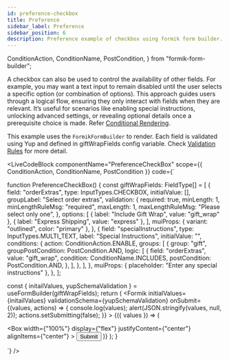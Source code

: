 ```yaml
---
id: preference-checkbox
title: Preference
sidebar_label: Preference
sidebar_position: 6
description: Preference example of checkbox using formik form builder.
---
```


  ConditionAction,
  ConditionName,
  PostCondition,
} from "formik-form-builder";

A checkbox can also be used to control the availability of other fields. For example, you may want a text input to remain disabled until the user selects a specific option (or combination of options). This approach guides users through a logical flow, ensuring they only interact with fields when they are relevant. It’s useful for scenarios like enabling special instructions, unlocking advanced settings, or revealing optional details once a prerequisite choice is made. Refer [Conditional Rendering](/docs/getting-started/my-doc-configuration#conditional-rendering).

This example uses the `FormikFormBuilder` to render.
Each field is validated using Yup and defined in giftWrapFields config variable. Check [Validation Rules](/docs/getting-started/my-doc-configuration#validation-rules) for more detail.

<LiveCodeBlock
  componentName="PreferenceCheckBox"
  scope={{
    ConditionAction, 
    ConditionName,
    PostCondition
  }}
  code={`

function PreferenceCheckBox() {
const giftWrapFields: FieldType[] = [
  {
    field: "orderExtras",
    type: InputTypes.CHECKBOX,
    initialValue: [],
    groupLabel: "Select order extras",
    validation: {
        required: true,
        minLength: 1,
        minLengthRuleMsg: "required",
        maxLength: 1,
        maxLengthRuleMsg: "Please select only one",
      },
    options: [
      { label: "Include Gift Wrap", value: "gift_wrap" },
      { label: "Express Shipping", value: "express" },
    ],
    muiProps: { variant: "outlined", color: "primary" },
  },
  {
    field: "specialInstructions",
    type: InputTypes.MULTI_TEXT,
    label: "Special Instructions",
    initialValue: "",
    conditions: {
      action: ConditionAction.ENABLE,
      groups: [
        {
          group: "gift",
          groupPostCondition: PostCondition.AND,
          logic: [
            {
              field: "orderExtras",
              value: "gift_wrap",
              condition: ConditionName.INCLUDES,
              postCondition: PostCondition.AND,
            },
          ],
        },
      ],
    },
    muiProps: { placeholder: "Enter any special instructions" },
  },
];

  const { initailValues, yupSchemaValidation } = useFormBuilder(giftWrapFields);
  return (
    <Formik
      initialValues={initailValues}
      validationSchema={yupSchemaValidation}
      onSubmit={(values, actions) => {
        console.log(values);
        alert(JSON.stringify(values, null, 2));
        actions.setSubmitting(false);
      }}
    >
      {({ values }) => (
        <Form>
          <FormBuilder
            fields={giftWrapFields}
            data-test="form"
            group="form"
            values={values}
          />
          <Box
            width={"100%"}
            display={"flex"}
            justifyContent={"center"}
            alignItems={"center"}
          >
            <Button variant="solid" type="submit">
              Submit
            </Button>
          </Box>
        </Form>
      )}
    </Formik>
  );
}


  `}
/>